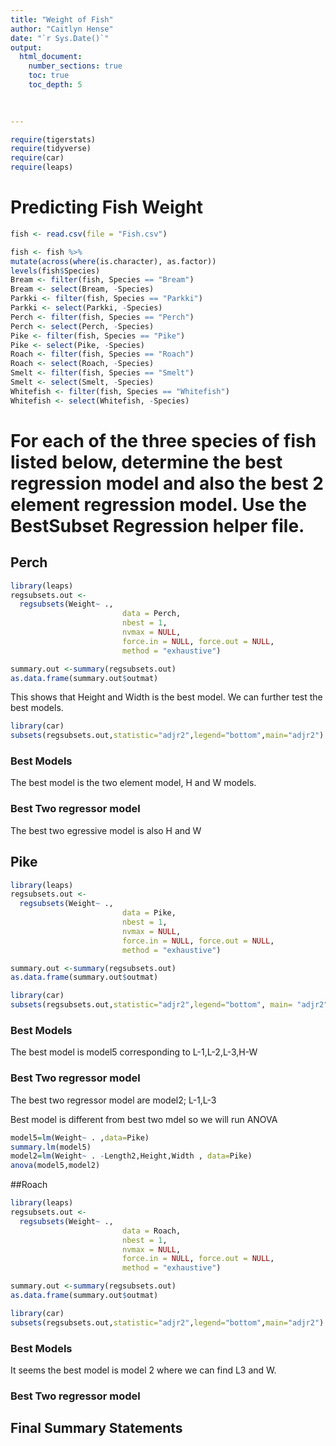 ```yaml
---
title: "Weight of Fish"
author: "Caitlyn Hense"
date: "`r Sys.Date()`"  
output: 
  html_document:
    number_sections: true
    toc: true
    toc_depth: 5

 
    
---
```



```r
require(tigerstats)
require(tidyverse)
require(car)
require(leaps)
```

# Predicting Fish Weight
```r
fish <- read.csv(file = "Fish.csv")
```

```r
 
fish <- fish %>%
mutate(across(where(is.character), as.factor))
levels(fish$Species)
Bream <- filter(fish, Species == "Bream")
Bream <- select(Bream, -Species) 
Parkki <- filter(fish, Species == "Parkki")
Parkki <- select(Parkki, -Species) 
Perch <- filter(fish, Species == "Perch")
Perch <- select(Perch, -Species) 
Pike <- filter(fish, Species == "Pike")
Pike <- select(Pike, -Species) 
Roach <- filter(fish, Species == "Roach")
Roach <- select(Roach, -Species) 
Smelt <- filter(fish, Species == "Smelt")
Smelt <- select(Smelt, -Species) 
Whitefish <- filter(fish, Species == "Whitefish")
Whitefish <- select(Whitefish, -Species) 
```

# For each of the three species of fish listed below, determine the best regression model and also the best 2 element regression model. Use the BestSubset Regression helper file.


## Perch

```r
library(leaps)
regsubsets.out <-
  regsubsets(Weight~ .,      
                         data = Perch,
                         nbest = 1,
                         nvmax = NULL,
                         force.in = NULL, force.out = NULL,
                         method = "exhaustive")

summary.out <-summary(regsubsets.out)
as.data.frame(summary.out$outmat)
```

This shows that Height and Width is the best model. We can further test the best models.

```r
library(car)
subsets(regsubsets.out,statistic="adjr2",legend="bottom",main="adjr2")
```

### Best Models

The best model is the two element model, H and W models. 

### Best Two regressor model

The best two egressive model is also H and W 

## Pike

```r
library(leaps)
regsubsets.out <-
  regsubsets(Weight~ .,      
                         data = Pike,
                         nbest = 1,
                         nvmax = NULL,
                         force.in = NULL, force.out = NULL,
                         method = "exhaustive")

summary.out <-summary(regsubsets.out)
as.data.frame(summary.out$outmat)
```

```r
library(car)
subsets(regsubsets.out,statistic="adjr2",legend="bottom", main= "adjr2")
```

### Best Models

The best model is model5 corresponding to L-1,L-2,L-3,H-W

### Best Two regressor model

The best two regressor model are model2; L-1,L-3

Best model is different from best two mdel so we will run ANOVA

```r
model5=lm(Weight~ . ,data=Pike)
summary.lm(model5)
model2=lm(Weight~ . -Length2,Height,Width , data=Pike)
anova(model5,model2)
```
##Roach

```r
library(leaps)
regsubsets.out <-
  regsubsets(Weight~ .,      
                         data = Roach,
                         nbest = 1,
                         nvmax = NULL,
                         force.in = NULL, force.out = NULL,
                         method = "exhaustive")

summary.out <-summary(regsubsets.out)
as.data.frame(summary.out$outmat)
```

```r
library(car)
subsets(regsubsets.out,statistic="adjr2",legend="bottom",main="adjr2")
```

### Best Models

It seems the best model is model 2 where we can find L3 and W.

### Best Two regressor model



## Final Summary Statements


